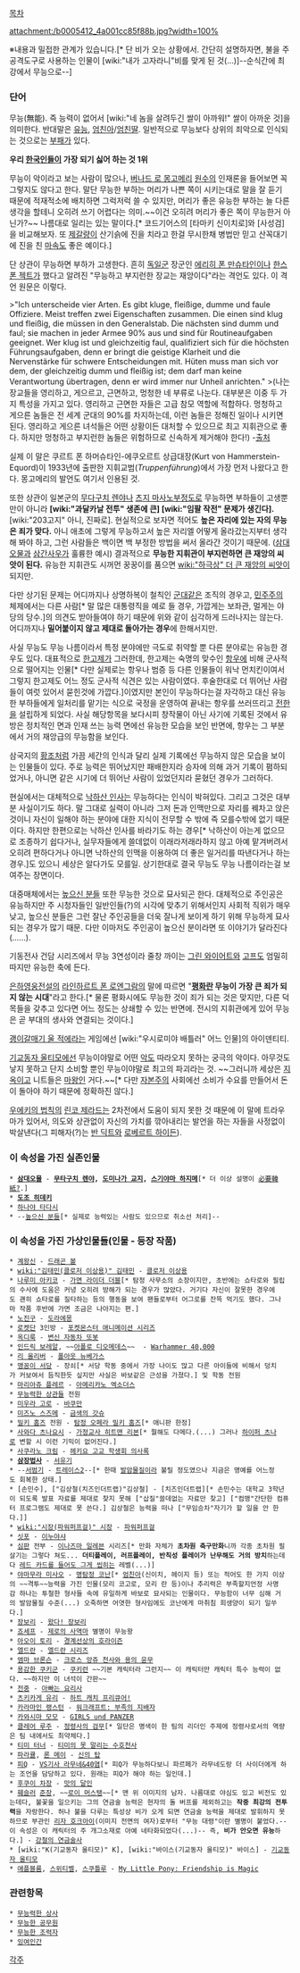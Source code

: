 [[목차]]

attachment:/b0005412_4a001cc85f88b.jpg?width=100%

※내용과 밀접한 관계가 있습니다.[* 단 비가 오는 상황에서. 간단히 설명하자면, 불을 주 공격도구로 사용하는 인물이 [wiki:"내가 고자라니"비를 맞게 된 것(...)]--순식간에 최강에서 무능으로--]

=== 단어 ===
무능(無能). 즉 능력이 없어서 [wiki:"네 놈을 살려두긴 쌀이 아까워!" 쌀이 아까운 것]을 의미한다. 반대말은 [[유능]], [[엄친아]]/[[엄친딸]]. 일반적으로 무능보다 상위의 죄악으로 인식되는 것으로는 [[부패]]가 있다.

'''우리 [[한국인]]들이 가장 되기 싫어 하는 것 1위'''

무능이 악이라고 보는 사람이 많으나, [[버나드 로 몽고메리]] [[원수]]의 인재론을 들어보면 꼭 그렇지도 않다고 한다. 말단 무능한 부하는 머리가 나쁜 쪽이 시키는대로 말을 잘 듣기 때문에 적재적소에 배치하면 그럭저럭 쓸 수 있지만, 머리가 좋은 유능한 부하는 늘 다른 생각을 할테니 오히려 쓰기 어렵다는 의미.~~이건 오히려 머리가 좋은 쪽이 무능한거 아닌가?~~ 나름대로 일리는 있는 말이다.[* 코드기어스의 [타마키 신이치로]와 [사성검]을 비교해보자. 또 [[제갈량]]이 산기슭에 진을 치라고 한걸 무시한채 병법만 믿고 산꼭대기에 진을 친 [[마속]]도 좋은 예이다.]

단 상관이 무능하면 부하가 고생한다. 흔히 [[독일군]] 장군인 [[에리히 폰 만슈타인]]이나 [[한스 폰 젝트]]가 했다고 알려진 "무능하고 부지런한 장교는 재앙이다"라는 격언도 있다. 이 격언 원문은 이렇다.

>"Ich unterscheide vier Arten. Es gibt kluge, fleißige, dumme und faule Offiziere. Meist treffen zwei Eigenschaften zusammen. Die einen sind klug und fleißig, die müssen in den Generalstab. Die nächsten sind dumm und faul; sie machen in jeder Armee 90% aus und sind für Routineaufgaben geeignet. Wer klug ist und gleichzeitig faul, qualifiziert sich für die höchsten Führungsaufgaben, denn er bringt die geistige Klarheit und die Nervenstärke für schwere Entscheidungen mit. Hüten muss man sich vor dem, der gleichzeitig dumm und fleißig ist; dem darf man keine Verantwortung übertragen, denn er wird immer nur Unheil anrichten."
>(나는 장교들을 영리하고, 게으르고, 근면하고, 멍청한 네 부류로 나눈다. 대부분은 이중 두 가지 특성을 가지고 있다. 영리하고 근면한 자들은 고급 참모 역할에 적합하다. 멍청하고 게으른 놈들은 전 세계 군대의 90%를 차지하는데, 이런 놈들은 정해진 일이나 시키면 된다. 영리하고 게으른 녀석들은 어떤 상황이든 대처할 수 있으므로 최고 지휘관으로 좋다. 하지만 멍청하고 부지런한 놈들은 위험하므로 신속하게 제거해야 한다!)
-[http://nestofpnix.egloos.com/4402657 출처]

실제 이 말은 쿠르트 폰 하머슈타인-에쿠오르트 상급대장(Kurt von Hammerstein-Equord)이 1933년에 출판한 지휘교범(''Truppenführung'')에서 가장 먼저 나왔다고 한다. 몽고메리의 발언도 여기서 인용된 것.

또한 상관이 일본군의 [[무다구치 렌야]]나 [[츠지 마사노부]]정도로 무능하면 부하들이 고생뿐만이 아니라 '''[wiki:"과달카날 전투" 생존에 큰] [wiki:"임팔 작전" 문제가 생긴다].''' [wiki:"203고지" 아니, 진짜로]. 현실적으로 보자면 적어도 '''높은 자리에 있는 자의 무능은 죄가 맞다.''' 아니 애초에 그렇게 무능하고서 높은 자리엘 어떻게 올라갔는지부터 생각해 봐야 하고, 그런 사람들은 백이면 백 부정한 방법을 써서 올라간 것이기 때문에. ([[삼대오물]]과 [[삼간사우]]가 훌륭한 예시) 결과적으로 '''무능한 지휘관이 부지런하면 큰 재앙의 씨앗이 된다.''' 유능한 지휘관도 시꺼먼 꿍꿍이를 품으면 [[wiki:"하극상" 더 큰 재앙의 씨앗]]이 되지만.

다만 상기된 문제는 어디까지나 상명하복이 철칙인 [[군대]]같은 조직의 경우고, [[민주주의]] 체제에서는 다른 사람[* 말 많은 대통령직을 예로 들 경우, 가깝게는 보좌관, 멀게는 야당의 당수.]의 의견도 받아들여야 하기 때문에 위와 같이 심각하게 드러나지는 않는다. 어디까지나 '''밀어붙이지 않고 제대로 돌아가는 경우'''에 한해서지만.

사실 무능도 무능 나름이라서 특정 분야에만 극도로 취약할 뿐 다른 분야로는 유능한 경우도 있다. 대표적으로 [[한고제]]가 그러한데, 한고제는 숙명의 맞수인 [[항우]]에 비해 군사적으로 떨어지는 인물[* 다만 실제로는 항우나 범증 등 다른 인물들이 워낙 먼치킨이여서 그렇지 한고제도 어느 정도 군사적 식견은 있는 사람이였다. 후술한대로 더 뛰어난 사람들이 여럿 있어서 묻힌것에 가깝다.]이였지만 본인이 무능하다는걸 자각하고 대신 유능한 부하들에게 일처리를 맡기는 식으로 국정을 운영하여 끝내는 항우를 쓰러뜨리고 [[전한]]을 설립하게 되었다. 사실 해당항목을 보다시피 창작물이 아닌 사기에 기록된 것에서 유방은 정치적인 면과 인재 쓰는 능력 면에선 유능한 모습을 보인 반면에, 항우는 그 부분에서 거의 재앙급의 무능함을 보인다.

삼국지의 [[황조]]처럼 가끔 세간의 인식과 달리 실제 기록에선 무능하지 않은 모습을 보이는 인물들이 있다. 주로 능력은 뛰어났지만 패배한지라 승자에 의해 과거 기록이 폄하되었거나, 아니면 같은 시기에 더 뛰어난 사람이 있었던지라 묻혔던 경우가 그러하다.

현실에서는 대체적으로 [[낙하산 인사]]는 무능하다는 인식이 박혀있다. 그리고 그것은 대부분 사실이기도 하다. 말 그대로 실력이 아니라 그저 돈과 인맥만으로 자리를 꿰차고 앉은 것이니 자신이 일해야 하는 분야에 대한 지식이 전무할 수 밖에 즉 모를수밖에 없기 때문이다. 하지만 한편으로는 낙하산 인사를 바라기도 하는 경우[* 낙하산이 아는게 없으므로 조종하기 쉽다거나, 실무자들에게 쓸데없이 이래라저래라하지 않고 아예 맡겨버려서 오히려 편하다거나 아니면 낙하산의 인맥을 이용하여 더 좋은 일거리를 따낸다거나 하는 경우.]도 있으니 세상은 알다가도 모를일. 상기한대로 결국 무능도 무능 나름이라는걸 보여주는 장면이다.

대중매체에서는 [[높으신 분들]] 또한 무능한 것으로 묘사되곤 한다. 대체적으로 주인공은 유능하지만 주 시청자들인 일반인들(?)의 시각에 맞추기 위해서인지 사회적 직위가 매우 낮고, 높으신 분들은 그런 잘난 주인공들을 더욱 잘나게 보이게 하기 위해 무능하게 묘사되는 경우가 많기 때문. 다만 이마저도 주인공이 높으신 분이라면 또 이야기가 달라진다(……).

기동전사 건담 시리즈에서 무능 3연성이라 줄창 까이는 [[그린 와이어트]]와 [[고프]]도 엄밀히 따지만 유능한 축에 든다.

[[은하영웅전설]]의 [[라인하르트 폰 로엔그람]]의 말에 따르면 "'''[[평화]]란 무능이 가장 큰 죄가 되지 않는 시대'''"라고 한다.[* 물론 평화시에도 무능한 것이 죄가 되는 것은 맞지만, 다른 덕목들을 갖추고 있다면 어느 정도는 상쇄할 수 있는 반면에. 전시의 지휘관에게 있어 무능은 곧 부대의 생사와 연결되는 것이다.]

[[괭이갈매기 울 적에]]라는 게임에선 [wiki:"우시로미야 배틀러" 어느 인물]의 아이덴티티.

[[기교동자 울티모]]에선 무능이야말로 어떤 [[악]]도 따라오지 못하는 궁극의 악이다. 아무것도 낳지 못하고 단지 소비할 뿐인 무능이야말로 최고의 파괴라는 것. ~~그러니까 세상은 [[지옥]]이고 니트들은 [[마왕]]인 거다.~~[* 다만 [[자본주의]] 사회에선 소비가 수요를 만들어서 돈이 돌아야 하기 때문에 정확하진 않다.]

[[우에키의 법칙]]의 [[린코 제라드]]는 2차전에서 도움이 되지 못한 것 때문에 이 말에 트라우마가 있어서, 의도와 상관없이 자신의 가치를 깎아내리는 발언을 하는 자들을 사정없이 박살낸다(그 피해자(?)는 [[반 딕트]]와 [[로베르트 하이든]]).

=== 이 속성을 가진 실존인물 ===
 * '''[[삼대오물]] ''' - '''[[무타구치 렌야]], [[도미나가 교지]], [[스기야마 하지메]]'''[* 더 이상 설명이 [[必要韓紙?]].]
 * '''[[도조 히데키]]'''
 * [[하나야 타다시]]
 * --[[높으신 분들]][* 실제로 능력있는 사람도 있으므로 취소선 처리]--
=== 이 속성을 가진 가상인물들(인물 - 등장 작품) ===
 * [[계왕신]] - [[드래곤 볼]]
 * [[wiki:"김태민(클로저 이상용)" 김태민]] - [[클로저 이상용]]
 * [[나루미 아키코]] - [[가면 라이더 더블]][* 탐정 사무소의 소장이지만, 초반에는 쇼타로와 필립의 수사에 도움은 커녕 오히려 방해가 되는 경우가 많았다. 거기다 자신이 잘못한 경우에도 괜히 쇼타로를 질타하는 등의 행동을 보여 팬들로부터 어그로를 잔뜩 먹기도 했다. 그나마 작품 후반에 가면 조금은 나아지는 편.]
 * [[노진구]] - [[도라에몽]]
 * [[로켓단]] 3인방 - [[포켓몬스터 애니메이션 시리즈]]
 * [[옥디룩]] - [[변신 자동차 또봇]]
 * [[인드릭 보레알]], ~~[[아폴로 디오메데스]]~~  - [[Warhammer 40,000]]
 * [[리 올리버]] - [[폴아웃 뉴베가스]] 
 * [[맹꽁이 서당]] - 장쇠[* 서당 학동 중에서 가장 나이도 많고 다른 아이들에 비해서 덩치가 커보여서 듬직한듯 싶지만 사실은 바보같은 근성을 가졌다.] 및 학동 전원
 * [[마리아쥬 플레르]] - [[아메리카노 엑소더스]]
 * [[무능력한 상사|무능력한 상관]]들 전원
 * [[미우라 고로]] - [[바쿠만]]
 * [[미즈노 스즈메]] - [[금색의 갓슈]]
 * [[밀키 홈즈]] 전원 - [[탐정 오페라 밀키 홈즈]][* 애니판 한정]
 * [[사와다 츠나요시]] - [[가정교사 히트맨 리본]][* 뭘해도 다메다.(...) 그러나 [[하이퍼 츠나]]로 변할 시 이런 기믹이 없어진다.]
 * [[사쿠라노 크림]] - [[헤키요 고교 학생회 의사록]]
 * '''[[삼장법사]]''' - [[서유기]]
 * --[[서범기]] - [[트레이스2]]--[* 한때 [[발암물질]]이라 불릴 정도였으나 지금은 명예를 어느정도 회복한 상태.]
 * [손민수], ["김상철(치즈인더트랩)"김상철] - [치즈인더트랩][* 손민수는 대학교 3학년이 되도록 발표 자료를 제대로 찾지 못해 ["삽질"쓸데없는 자료만 찾고] ["컴맹"간단한 컴퓨터 프로그램도 제대로 못 쓴다.] 김상철은 능력을 떠나 ["무임승차"자기가 할 일을 안 한다.]]
 * [[wiki:"시장(파워퍼프걸)" 시장]] - [[파워퍼프걸]]
 * [[싯포]] - [[이누야샤]]
 * [[심판]] 전부 - [[이나즈마 일레븐]] 시리즈[* 만화 자체가 '''초차원 축구만화'''니까 각종 초차원 필살기는 그렇다 쳐도... '''더티플레이, 러프플레이, 반칙성 플레이가 난무해도 거의 방치'''하는데다 [[베타(이나즈마 일레븐 GO)|레드 카드를 들어도 그게 씹히는]] 레벨(...)]
 * [[야마무라 미사오]] - [[명탐정 코난]][* [[엄친아]](신이치, 헤이지 등) 또는 적어도 한 가지 이상의 ~~격투~~능력을 가진 인물(모리 코고로, 모리 란 등)이나 추리력은 부족할지언정 사명감 하나는 투철한 형사들 속에 유일하게 바보로 묘사되는 인물이다. 무능함이 너무 심해 거의 발암물질 수준(...) 오죽하면 어엿한 형사임에도 코난에게 마취침 희생양이 되기 일쑤다.]
 * [[장보리]] - [[왔다! 장보리]]
 * [[죠세프]] - [[제로의 사역마]] 별명이 무능왕
 * [[아오이 토리]] - [[경계선상의 호라이즌]]
 * [[엘드란]] - [[엘드란 시리즈]] 
 * [[엠마 브론슨]] - [[크로스 앙쥬 천사와 용의 윤무]]
 * [[용감한 쿠키군]] - [[쿠키런]] ~~기본 캐릭터라 그런지~~ 이 캐릭터만 캐릭터 특수 능력이 없다. ~~하지만 이 녀석이 간판~~
 * [[전중]] - [[아빠는 요리사]]
 * [[츠키카게 유리]] - [[하트 캐치 프리큐어!]]
 * [[카라마인 랭스턴]] - [[워크래프트: 부족의 지배자]]
 * [[카와시마 모모]] - [[GIRLS und PANZER]]
 * [[클레어 루주]] - [[정령사의 검무]][* 일단은 명색이 한 팀의 리더인 주제에 정령사로서의 역량은 팀 내에서도 최약체다.] 
 * [[티미 터너]] - [[티미의 못 말리는 수호천사]]
 * [[파라큘]], [[론 메이]] - [[신의 탑]]
 * [[피Q]] - [[VS기사 라무네&40염]][* 피Q가 무능하다보니 파르페가 라무네도랑 더 사이더에게 하는 조언을 담당하고 있다. 원래는 피Q가 해야 하는 일인데.]  
 * [[후쿠이 차장]] - [[맛의 달인]]
 * [[훼슬러]] [[준장]], ~~[[로이 머스탱]]~~[* 맨 위 이미지의 남자. 나름대로 야심도 있고 비전도 있는데다, 불꽃을 일으키는 그의 연금술 능력은 현자의 돌 버프를 제외하고는 '''작중 최강의 전투력'''을 자랑한다. 허나 불을 다루는 특성상 비가 오게 되면 연금술 능력을 제대로 발휘하지 못하므로 부관인 [[리자 호크아이]](이미지 전면의 여자)로부터 "무능 대령"이란 별명이 붙었다.--이 속성은 이 캐릭터의 주 개그소재로 아예 네타화되었다(...)-- 즉, '''비가 안오면 유능'''하다.] - [[강철의 연금술사]]
 * [wiki:"K(기교동자 울티모)" K], [wiki:"바이스(기교동자 울티모)" 바이스] - [[기교동자 울티모]]
 * [[애플블룸]], [[스위티벨]], [[스쿠틀루]] - [[My Little Pony: Friendship is Magic]]

=== 관련항목 ===
 * [[무능력한 상사]]
 * [[무능한 공무원]]
 * [[무능한 조력자]]
 * [[잉여인간]]
 
[[각주]]
